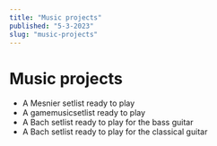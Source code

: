 ```yaml
---
title: "Music projects"
published: "5-3-2023"
slug: "music-projects"
---
```


# Music projects

- A Mesnier setlist ready to play
- A gamemusicsetlist ready to play
- A Bach setlist ready to play for the bass guitar
- A Bach setlist ready to play for the classical guitar
